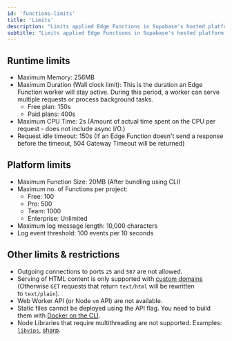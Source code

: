 ```yaml
---
id: 'functions-limits'
title: 'Limits'
description: "Limits applied Edge Functions in Supabase's hosted platform."
subtitle: "Limits applied Edge Functions in Supabase's hosted platform."
---
```


## Runtime limits

- Maximum Memory: 256MB
- Maximum Duration (Wall clock limit):
  This is the duration an Edge Function worker will stay active. During this period, a worker can serve multiple requests or process background tasks.
  - Free plan: 150s
  - Paid plans: 400s
- Maximum CPU Time: 2s (Amount of actual time spent on the CPU per request - does not include async I/O.)
- Request idle timeout: 150s (If an Edge Function doesn't send a response before the timeout, 504 Gateway Timeout will be returned)

## Platform limits

- Maximum Function Size: 20MB (After bundling using CLI)
- Maximum no. of Functions per project:
  - Free: 100
  - Pro: 500
  - Team: 1000
  - Enterprise: Unlimited
- Maximum log message length: 10,000 characters
- Log event threshold: 100 events per 10 seconds

## Other limits & restrictions

- Outgoing connections to ports `25` and `587` are not allowed.
- Serving of HTML content is only supported with [custom domains](/docs/reference/cli/supabase-domains) (Otherwise `GET` requests that return `text/html` will be rewritten to `text/plain`).
- Web Worker API (or Node `vm` API) are not available.
- Static files cannot be deployed using the API flag. You need to build them with [Docker on the CLI](/docs/guides/functions/quickstart#step-6-deploy-to-production).
- Node Libraries that require multithreading are not supported. Examples: [`libvips`](https://github.com/libvips/libvips), [sharp](https://github.com/lovell/sharp).
